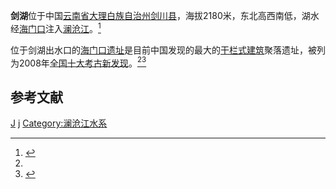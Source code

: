 {{Infobox_lake
 |湖泊名稱 =剑湖
 |湖泊照片 =
 |湖泊照片標題 =
 |測深圖 =
 |測深圖標題 =
 |湖泊所在地 =[[云南省|云南省]][[大理白族自治州|大理白族自治州]][[剑川县|剑川县]]
 |座標 = 
 |湖泊類別 =
 |流入 =
 |流出 =
 |集水區面積 =
 |集水區國家 =
 |湖泊長度 =
 |湖泊闊度 =
 |湖泊面積 =7.5平方千米
 |平均深度 =
 |最深深度 =
 |水體體積 =
 |湖水停留時間 =
 |湖岸線長度 =
 |海拔高度 =2180米
 |湖中島嶼 =
 |湖邊城鎮 =
}}
'''剑湖'''位于中国[[云南省|云南省]][[大理白族自治州|大理白族自治州]][[剑川县|剑川县]]，海拔2180米，东北高西南低，湖水经[[海门口|海门口]]注入[[澜沧江|澜沧江]]。<ref name="王子荣">{{cite journal |title=中国大理——当惊世界殊——剑川海门口水滨"干栏式"聚落遗址考古发掘特写 |author=王子荣 |journal=大理文化  |year=2008 |volume= |issue=4 |pages= |url=http://d.wanfangdata.com.cn/Periodical_dlwh200804035.aspx }}</ref>

位于剑湖出水口的[[海门口遗址|海门口遗址]]是目前中国发现的最大的[[干栏式建筑|干栏式建筑]]聚落遗址，被列为2008年[[全国十大考古新发现|全国十大考古新发现]]。<ref name="王子荣"/><ref>{{Cite web |url=http://www.china.com.cn/culture/txt/2009-04/01/content_17535942_2.htm |title=云南剑川发现中国最大的"干栏式"建筑聚落遗址 |access-date=2010-10-01 |archive-date=2018-10-03 |archive-url=https://web.archive.org/web/20181003095840/http://www.china.com.cn/culture/txt/2009-04/01/content_17535942_2.htm }}</ref>

==参考文献==
{{reflist}}

{{coord|26|29||N|99|56||E|display=title|scale:100000}}
{{Lakes in Yunnan-Guizhou Plateau}}
{{云南地理|水体}}

[[Category:大理州湖泊|J]]
[[Category:剑川县|j]]
[[Category:澜沧江水系|Category:澜沧江水系]]